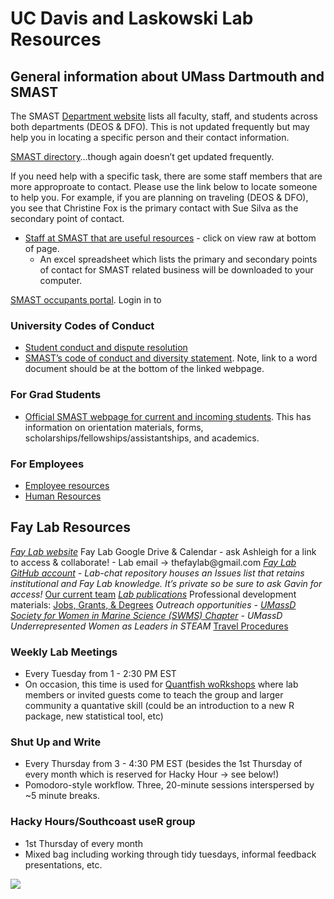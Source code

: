 # UC Davis and Laskowski Lab Resources {#umassd-resources}

## General information about UMass Dartmouth and SMAST

The SMAST [Department website](https://www.umassd.edu/smast/) lists all faculty, staff, and students across both departments (DEOS & DFO). This is not updated frequently but may help you in locating a specific person and their contact information.

[SMAST directory](https://www.umassd.edu/smast/about/directory/)...though again doesn't get updated frequently. 

If you need help with a specific task, there are some staff members that are more approproate to contact. Please use the link below to locate someone to help you. For example, if you are planning on traveling (DEOS & DFO), you see that Christine Fox is the primary contact with Sue Silva as the secondary point of contact. 

- [Staff at SMAST that are useful resources](https://github.com/AshleighNovak/Fay-Lab/blob/master/SMAST%20admin%20support%20matrix%20update_REVISED_11.29.18.xlsx) - click on view raw at bottom of page.
    - An excel spreadsheet which lists the primary and secondary points of contact for SMAST related business will be downloaded to your computer. 

[SMAST occupants portal](https://my.umassd.edu/group/smast-occupants). Login in to 

### University Codes of Conduct

- [Student conduct and dispute resolution](https://www.umassd.edu/studentaffairs/departments/student-conduct-and-dispute-resolution/)
- [SMAST's code of conduct and diversity statement](https://www.umassd.edu/smast/about/). Note, link to a word document should be at the bottom of the linked webpage.

### For Grad Students

- [Official SMAST webpage for current and incoming students](https://www.umassd.edu/smast/admissions--aid/current-students/). This has information on orientation materials, forms, scholarships/fellowships/assistantships, and academics.

### For Employees

- [Employee resources](https://www.umassd.edu/hr/employee-resources/)
- [Human Resources](https://www.umassd.edu/hr/)

##  Fay Lab Resources

*[Fay Lab website](http://www.smast.umassd.edu/lab_fay/)
*Fay Lab Google Drive & Calendar - ask Ashleigh for a link to access & collaborate!
    - Lab email -> thefaylab@gmail.com
*[Fay Lab GitHub account](https://github.com/thefaylab)
    - Lab-chat repository houses an Issues list that retains institutional and Fay Lab knowledge. It's private so be sure to ask Gavin for access!
*[Our current team](http://www.smast.umassd.edu/lab_fay/?page_id=10) 
*[Lab publications](http://www.smast.umassd.edu/lab_fay/?page_id=15)
*Professional development materials: [Jobs, Grants, & Degrees](https://github.com/thefaylab/labhub/wiki/Job,-Funding,-and-Degree-Resources)
*Outreach opportunities
    - [UMassD Society for Women in Marine Science (SWMS) Chapter](https://twitter.com/swms_umassd)
    - UMassD Underrepresented Women as Leaders in STEAM 
*[Travel Procedures](https://github.com/thefaylab/labhub/blob/master/02-protocols/Travel.Rmd)

### Weekly Lab Meetings
- Every Tuesday from 1 - 2:30 PM EST
- On occasion, this time is used for [Quantfish woRkshops](https://twitter.com/gavin_fay/status/1247634965782806529?lang=en) where lab members or invited guests come to teach the group and larger community a quantative skill (could be an introduction to a new R package, new statistical tool, etc)

### Shut Up and Write
- Every Thursday from 3 - 4:30 PM EST (besides the 1st Thursday of every month which is reserved for Hacky Hour -> see below!)
- Pomodoro-style workflow. Three, 20-minute sessions interspersed by ~5 minute breaks.

### Hacky Hours/Southcoast useR group
- 1st Thursday of every month
- Mixed bag including working through tidy tuesdays, informal feedback presentations, etc.

![](img/fay_lab.png)
